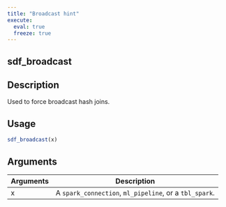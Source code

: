 ```yaml
---
title: "Broadcast hint"
execute:
  eval: true
  freeze: true
---
```


## sdf_broadcast

## Description
Used to force broadcast hash joins.


## Usage
```r
sdf_broadcast(x)
```

## Arguments
|Arguments|Description|
|---|---|
| x | A `spark_connection`, `ml_pipeline`, or a `tbl_spark`. |









